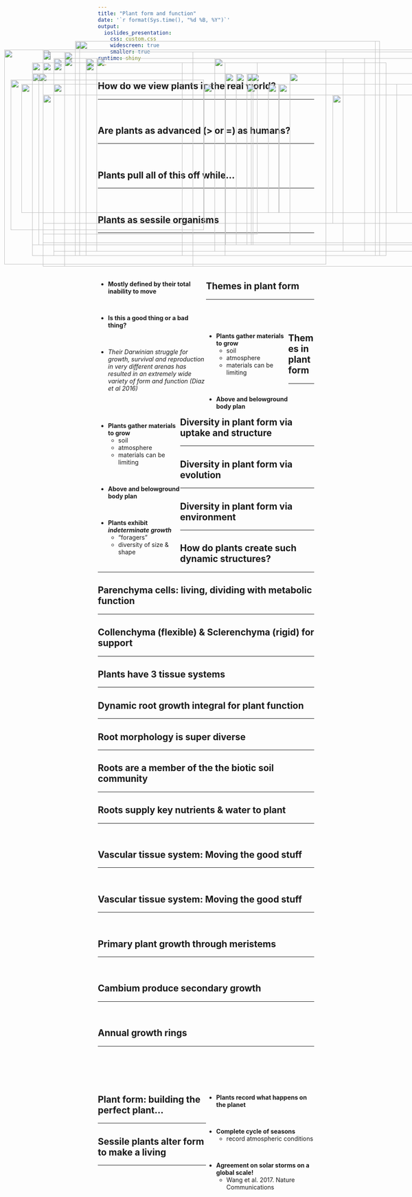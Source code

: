 ```yaml
---
title: "Plant form and function"
date: '`r format(Sys.time(), "%d %B, %Y")`'
output: 
  ioslides_presentation:
    css: custom.css
    widescreen: true
    smaller: true
runtime: shiny
---
```


## How do we view plants in the real world?
<hr>
<br/>

<IMG STYLE="position:absolute; TOP:200px; LEFT:100px; WIDTH:500px; HEIGHT:400px" SRC="images/acacia.jpg">

<IMG STYLE="position:absolute; TOP:250px; LEFT:650px; WIDTH:400px; HEIGHT:300px" SRC="images/urban.png">

## Are plants as advanced (> or =) as humans?
<hr>
<br/>

<IMG STYLE="position:absolute; TOP:200px; LEFT:200px; WIDTH:700px; HEIGHT:450px" SRC="images/whatplantsdo.jpg">

## Plants pull all of this off while...
<hr>
<br/>

<IMG STYLE="position:absolute; TOP:250px; LEFT:125px; WIDTH:400px; HEIGHT:300px" SRC="images/baby-groot.jpeg">

<IMG STYLE="position:absolute; TOP:250px; LEFT:575px; WIDTH:400px; HEIGHT:300px" SRC="images/ent_lor.jpg">

## Plants as sessile organisms
<hr>
<br/>
<br/>
<br/>
<br/>

<div style="float: left; width: 50%;">

* **Mostly defined by their total inability to move**

<br/>

* **Is this a good thing or a bad thing?**

<br/>

* *Their Darwinian struggle for growth, survival and reproduction in very different arenas has resulted in an extremely wide variety of form and function (Diaz et al 2016)*

</div>

<IMG STYLE="position:absolute; TOP:225px; LEFT:575px; WIDTH:400px; HEIGHT:400px" SRC="images/plantscool.png">

## Themes in plant form
<hr>
<br/>
<br/>

<div style="float: left; width: 38%;">

* **Plants gather materials to grow**
    * soil
    * atmosphere
    * materials can be limiting

<br/> 

* **Above and belowground body plan**

</div>

<IMG STYLE="position:absolute; TOP:190px; LEFT:500px; WIDTH:500px; HEIGHT:450px" SRC="images/plantbody.jpg">

## Themes in plant form
<hr>
<br/>
<br/>

<div style="float: left; width: 38%;">

* **Plants gather materials to grow**
    * soil
    * atmosphere
    * materials can be limiting

<br/> 

* **Above and belowground body plan**
  
<br/> 

* **Plants exhibit _indeterminate growth_**
    * "foragers"
    * diversity of size & shape

</div>

<IMG STYLE="position:absolute; TOP:250px; LEFT:475px; WIDTH:600px; HEIGHT:325px" SRC="images/raunkiaer.jpg">

## Diversity in plant form via uptake and structure
<hr>

<IMG STYLE="position:absolute; TOP:275px; LEFT:100px; WIDTH:900px; HEIGHT:300px" SRC="images/areavolume.png">

## Diversity in plant form via evolution
<hr>

<IMG STYLE="position:absolute; TOP:225px; LEFT:75px; WIDTH:900px; HEIGHT:400px" SRC="images/angioradiation.png">

## Diversity in plant form via environment
<hr>

<IMG STYLE="position:absolute; TOP:170px; LEFT:100px; WIDTH:900px; HEIGHT:450px" SRC="images/leafsize.jpg">

## How do plants create such dynamic structures?
<hr>

<IMG STYLE="position:absolute; TOP:150px; LEFT:175px; WIDTH:700px; HEIGHT:500px" SRC="images/cell_types.png">

## Parenchyma cells: living, dividing with metabolic function
<hr>

<IMG STYLE="position:absolute; TOP:190px; LEFT:125px; WIDTH:850px; HEIGHT:450px" SRC="images/parenchyma.jpg">

## Collenchyma (flexible) & Sclerenchyma (rigid) for support
<hr>

<IMG STYLE="position:absolute; TOP:190px; LEFT:225px; WIDTH:650px; HEIGHT:450px" SRC="images/celery.png">

## Plants have 3 tissue systems
<hr>

<IMG STYLE="position:absolute; TOP:200px; LEFT:125px; WIDTH:300px; HEIGHT:450px" SRC="images/tissues.jpg">

<IMG STYLE="position:absolute; TOP:250px; LEFT:625px; WIDTH:300px; HEIGHT:300px" SRC="images/tissue_structure.jpg">

## Dynamic root growth integral for plant function
<hr>

<IMG STYLE="position:absolute; TOP:150px; LEFT:185px; WIDTH:700px; HEIGHT:500px" SRC="images/root_roles.jpg">

## Root morphology is super diverse
<hr>

<IMG STYLE="position:absolute; TOP:170px; LEFT:10px; WIDTH:750px; HEIGHT:500px" SRC="images/rootsystems1.jpg">

<IMG STYLE="position:absolute; TOP:275px; LEFT:775px; WIDTH:300px; HEIGHT:300px" SRC="images/roots.jpg">

## Roots are a member of the the biotic soil community
<hr>

<IMG STYLE="position:absolute; TOP:175px; LEFT:100px; WIDTH:900px; HEIGHT:450px" SRC="images/plants-fungi2.jpg">

<!-- ## Root exudation: Who's in charge? -->
<!-- <hr> -->

<!-- <IMG STYLE="position:absolute; TOP:225px; LEFT:25px; WIDTH:450px; HEIGHT:400px" SRC="images/exudates.jpg"> -->

<!-- <IMG STYLE="position:absolute; TOP:225px; LEFT:525px; WIDTH:550px; HEIGHT:400px" SRC="images/mycorr.jpg"> -->

## Roots supply key nutrients & water to plant
<hr>
<br/>

<IMG STYLE="position:absolute; TOP:250px; LEFT:50px; WIDTH:600px; HEIGHT:300px" SRC="images/rootuptake.jpg">

<IMG STYLE="position:absolute; TOP:225px; LEFT:675px; WIDTH:400px; HEIGHT:400px" SRC="images/roottip.png">

## Vascular tissue system: Moving the good stuff
<hr>
<br/>

<IMG STYLE="position:absolute; TOP:190px; LEFT:200px; WIDTH:600px; HEIGHT:450px" SRC="images/xylem2.jpg">

## Vascular tissue system: Moving the good stuff
<hr>
<br/>

<IMG STYLE="position:absolute; TOP:190px; LEFT:150px; WIDTH:700px; HEIGHT:450px" SRC="images/phloem2.jpg">

## Primary plant growth through meristems
<hr>
<br/>

<IMG STYLE="position:absolute; TOP:175px; LEFT:150px; WIDTH:300px; HEIGHT:500px" SRC="images/root_growth.jpg">

<IMG STYLE="position:absolute; TOP:225px; LEFT:550px; WIDTH:500px; HEIGHT:400px" SRC="images/meristem.jpg">

## Cambium produce secondary growth
<hr>
<br/>

<IMG STYLE="position:absolute; TOP:225px; LEFT:90px; WIDTH:500px; HEIGHT:400px" SRC="images/vascular_cambium.jpg">

<IMG STYLE="position:absolute; TOP:225px; LEFT:585px; WIDTH:400px; HEIGHT:400px" SRC="images/woodgrowth.jpg">

## Annual growth rings
<hr>
<br/>
<br/>
<br/>
<br/>

<IMG STYLE="position:absolute; TOP:200px; LEFT:75px; WIDTH:450px; HEIGHT:450px" SRC="images/growthrings.png">

<div style="float: right; width: 50%;">

* **Plants record what happens on the planet**

<br/>

* **Complete cycle of seasons**
    * record atmospheric conditions

<br/>

* **Agreement on solar storms on a global scale!**
    * Wang et al. 2017. Nature Communications
        
 </div> 
 
## Plant form: building the perfect plant...
<hr>

<IMG STYLE="position:absolute; TOP:175px; LEFT:100px; WIDTH:900px; HEIGHT:500px" SRC="images/perfect_plant.png">
 
## Sessile plants alter form to make a living
<hr>

<IMG STYLE="position:absolute; TOP:240px; LEFT:25px; WIDTH:450px; HEIGHT:350px" SRC="images/forest.jpg">

<IMG STYLE="position:absolute; TOP:225px; LEFT:525px; WIDTH:550px; HEIGHT:400px" SRC="images/spectrum_plantform.jpg">
